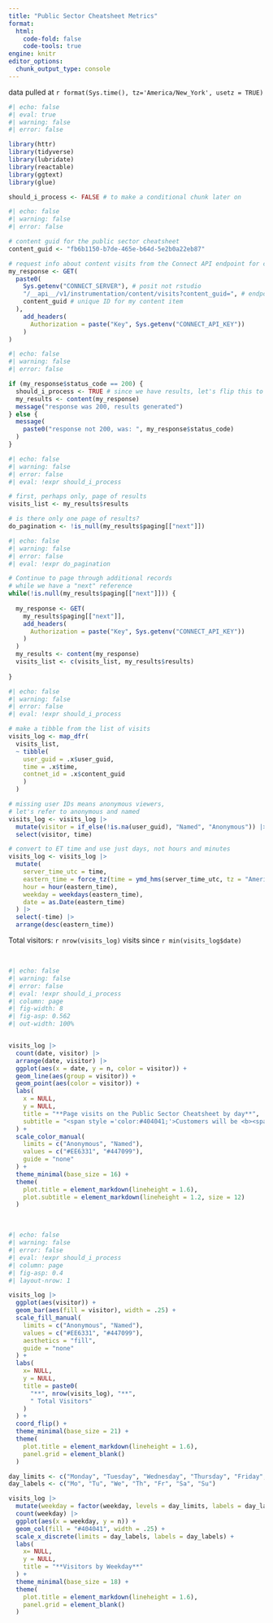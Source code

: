 ```yaml
---
title: "Public Sector Cheatsheet Metrics"
format:
  html:
    code-fold: false
    code-tools: true
engine: knitr
editor_options: 
  chunk_output_type: console
---
```

data pulled at `r format(Sys.time(), tz='America/New_York', usetz = TRUE)`  

```r
#| echo: false
#| eval: true
#| warning: false
#| error: false

library(httr)
library(tidyverse)
library(lubridate)
library(reactable)
library(ggtext)
library(glue)

should_i_process <- FALSE # to make a conditional chunk later on
```

```r
#| echo: false
#| warning: false
#| error: false

# content guid for the public sector cheatsheet
content_guid <- "fb6b1150-b7de-465e-b64d-5e2b0a22eb87"

# request info about content visits from the Connect API endpoint for content instrumentation
my_response <- GET(
  paste0(
    Sys.getenv("CONNECT_SERVER"), # posit not rstudio
    "/__api__/v1/instrumentation/content/visits?content_guid=", # endpoint for info on content visits
    content_guid # unique ID for my content item
  ),
    add_headers(
      Authorization = paste("Key", Sys.getenv("CONNECT_API_KEY"))
    )
)

```

```r
#| echo: false
#| warning: false
#| error: false

if (my_response$status_code == 200) {
  should_i_process <- TRUE # since we have results, let's flip this to true so that the next chunk will be rendered
  my_results <- content(my_response)
  message("response was 200, results generated")
} else {
  message(
    paste0("response not 200, was: ", my_response$status_code)
  )
}

```

```r
#| echo: false
#| warning: false
#| error: false
#| eval: !expr should_i_process

# first, perhaps only, page of results
visits_list <- my_results$results

# is there only one page of results?
do_pagination <- !is_null(my_results$paging[["next"]])

```

```r
#| echo: false
#| warning: false
#| error: false
#| eval: !expr do_pagination

# Continue to page through additional records
# while we have a "next" reference
while(!is.null(my_results$paging[["next"]])) {
  
  my_response <- GET(
    my_results$paging[["next"]],
    add_headers(
      Authorization = paste("Key", Sys.getenv("CONNECT_API_KEY"))
    )
  )
  my_results <- content(my_response)
  visits_list <- c(visits_list, my_results$results)
  
}

```

```r
#| echo: false
#| warning: false
#| error: false
#| eval: !expr should_i_process

# make a tibble from the list of visits
visits_log <- map_dfr(
  visits_list,
  ~ tibble(
    user_guid = .x$user_guid,
    time = .x$time,
    contnet_id = .x$content_guid
    )
  )

# missing user IDs means anonymous viewers, 
# let's refer to anonymous and named
visits_log <- visits_log |> 
  mutate(visitor = if_else(!is.na(user_guid), "Named", "Anonymous")) |> 
  select(visitor, time)

# convert to ET time and use just days, not hours and minutes
visits_log <- visits_log |> 
  mutate(
    server_time_utc = time,
    eastern_time = force_tz(time = ymd_hms(server_time_utc, tz = "America/New_York"), tzone = "GMT"),
    hour = hour(eastern_time),
    weekday = weekdays(eastern_time),
    date = as.Date(eastern_time)
  ) |>
  select(-time) |> 
  arrange(desc(eastern_time))

```

Total visitors: `r nrow(visits_log)` visits since `r min(visits_log$date)`

<br>

```r
#| echo: false
#| warning: false
#| error: false
#| eval: !expr should_i_process
#| column: page
#| fig-width: 8
#| fig-asp: 0.562
#| out-width: 100%


visits_log |> 
  count(date, visitor) |> 
  arrange(date, visitor) |> 
  ggplot(aes(x = date, y = n, color = visitor)) +
  geom_line(aes(group = visitor)) +
  geom_point(aes(color = visitor)) +
  labs(
    x = NULL,
    y = NULL,
    title = "**Page visits on the Public Sector Cheatsheet by day**",
    subtitle = "<span style ='color:#404041;'>Customers will be <b><span style = 'color:#EE6331;'>Anonymous visitors</span></b>. Posit employess visiting while<br>logged into Connect will be <b><span style = 'color:#447099;'>Named visitors</span></b>, otherwise they are anonymous, too.</span>"
  ) +
  scale_color_manual(
    limits = c("Anonymous", "Named"),
    values = c("#EE6331", "#447099"),
    guide = "none"
  ) +
  theme_minimal(base_size = 16) +
  theme(
    plot.title = element_markdown(lineheight = 1.6),
    plot.subtitle = element_markdown(lineheight = 1.2, size = 12)
  )

```

<br>

```r
#| echo: false
#| warning: false
#| error: false
#| eval: !expr should_i_process
#| column: page
#| fig-asp: 0.4
#| layout-nrow: 1

visits_log |>
  ggplot(aes(visitor)) +
  geom_bar(aes(fill = visitor), width = .25) +
  scale_fill_manual(
    limits = c("Anonymous", "Named"),
    values = c("#EE6331", "#447099"),
    aesthetics = "fill",
    guide = "none"
  ) +
  labs(
    x= NULL,
    y = NULL,
    title = paste0(
      "**", nrow(visits_log), "**",
      " Total Visitors"
    )
  ) +
  coord_flip() +
  theme_minimal(base_size = 21) +
  theme(
    plot.title = element_markdown(lineheight = 1.6),
    panel.grid = element_blank()
  )

day_limits <- c("Monday", "Tuesday", "Wednesday", "Thursday", "Friday", "Saturday", "Sunday")
day_labels <- c("Mo", "Tu", "We", "Th", "Fr", "Sa", "Su")

visits_log |>
  mutate(weekday = factor(weekday, levels = day_limits, labels = day_labels)) |> 
  count(weekday) |> 
  ggplot(aes(x = weekday, y = n)) +
  geom_col(fill = "#404041", width = .25) +
  scale_x_discrete(limits = day_labels, labels = day_labels) +
  labs(
    x= NULL,
    y = NULL,
    title = "**Visitors by Weekday**"
  ) +
  theme_minimal(base_size = 18) +
  theme(
    plot.title = element_markdown(lineheight = 1.6),
    panel.grid = element_blank()
  )

```
